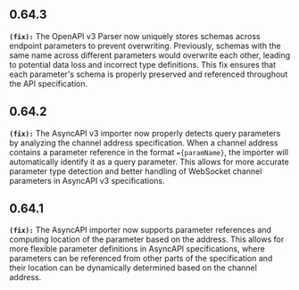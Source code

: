 ## 0.64.3
**`(fix):`** The OpenAPI v3 Parser now uniquely stores schemas across endpoint parameters to prevent overwriting. Previously, 
schemas with the same name across different parameters would overwrite each other, leading to potential data loss 
and incorrect type definitions. This fix ensures that each parameter's schema is properly preserved and referenced 
throughout the API specification.


## 0.64.2
**`(fix):`** The AsyncAPI v3 importer now properly detects query parameters by analyzing the channel address specification. 
When a channel address contains a parameter reference in the format `={paramName}`, the importer will automatically 
identify it as a query parameter. This allows for more accurate parameter type detection and better handling of 
WebSocket channel parameters in AsyncAPI v3 specifications.


## 0.64.1
**`(fix):`** The AsyncAPI importer now supports parameter references and computing location of the parameter based on the address. 
This allows for more flexible parameter definitions in AsyncAPI specifications, where parameters can be referenced from other 
parts of the specification and their location can be dynamically determined based on the channel address.


